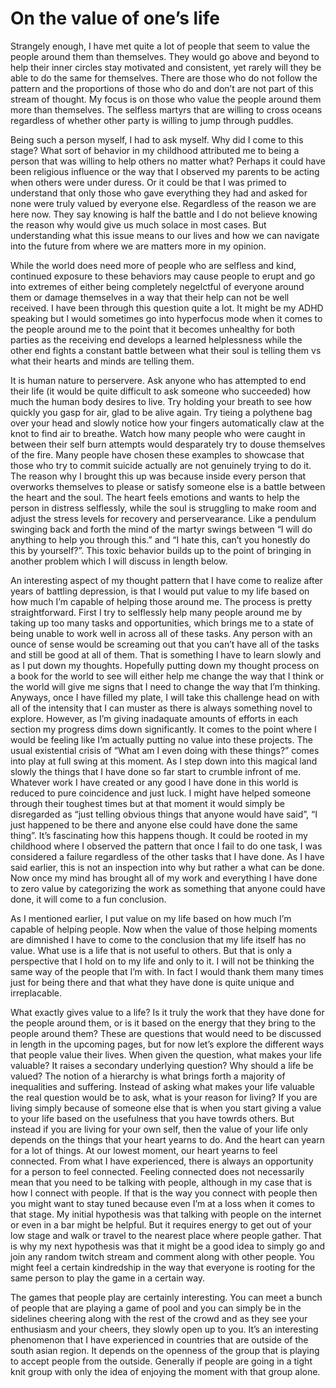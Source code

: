 # On the value of one's life

Strangely enough, I have met quite a lot of people that seem to value the people around them than themselves. They would go above and beyond to help their inner circles stay motivated and consistent, yet rarely will they be able to do the same for themselves. There are those who do not follow the pattern and the proportions of those who do and don't are not part of this stream of thought. My focus is on those who value the people around them more than themselves. The selfless martyrs that are willing to cross oceans regardless of whether other party is willing to jump through puddles. 

Being such a person myself, I had to ask myself. Why did I come to this stage? What sort of behavior in my childhood attributed me to being a person that was willing to help others no matter what? Perhaps it could have been religious influence or the way that I observed my parents to be acting when others were under duress. Or it could be that I was primed to understand that only those who gave everything they had and asked for none were truly valued by everyone else. Regardless of the reason we are here now. They say knowing is half the battle and I do not believe knowing the reason why would give us much solace in most cases. But understanding what this issue means to our lives and how we can navigate into the future from where we are matters more in my opinion.

While the world does need more of people who are selfless and kind, continued exposure to these behaviors may cause people to erupt and go into extremes of either being completely negelctful of everyone around them or damage themselves in a way that their help can not be well received. I have been through this question quite a lot. It might be my ADHD speaking but I would sometimes go into hyperfocus mode when it comes to the people around me to the point that it becomes unhealthy for both parties as the receiving end develops a learned helplessness while the other end fights a constant battle between what their soul is telling them vs what their hearts and minds are telling them. 

It is human nature to perservere. Ask anyone who has attempted to end their life (it would be quite difficult to ask someone who succeeded) how much the human body desires to live. Try holding your breath to see how quickly you gasp for air, glad to be alive again. Try tieing a polythene bag over your head and slowly notice how your fingers automatically claw at the knot to find air to breathe. Watch how many people who were caught in between their self burn attempts would desparately try to douse themselves of the fire. Many people have chosen these examples to showcase that those who try to commit suicide actually are not genuinely trying to do it. The reason why I brought this up was because inside every person that overworks themselves to please or satisfy someone else is a battle between the heart and the soul. The heart feels emotions and wants to help the person in distress selflessly, while the soul is struggling to make room and adjust the stress levels for recovery and perservearance. Like a pendulum swinging back and forth the mind of the martyr swings between "I will do anything to help you through this." and "I hate this, can't you honestly do this by yourself?". This toxic behavior builds up to the point of bringing in another problem which I will discuss in length below. 

An interesting aspect of my thought pattern that I have come to realize after years of battling depression, is that I would put value to my life based on how much I'm capable of helping those around me. The process is pretty straightforward. First I try to selflessly help many people around me by taking up too many tasks and opportunities, which brings me to a state of being unable to work well in across all of these tasks. Any person with an ounce of sense would be screaming out that you can't have all of the tasks and still be good at all of them. That is something I have to learn slowly and as I put down my thoughts. Hopefully putting down my thought process on a book for the world to see will either help me change the way that I think or the world will give me signs that I need to change the way that I'm thinking. Anyways, once I have filled my plate, I will take this challenge head on with all of the intensity that I can muster as there is always something novel to explore. However, as I'm giving inadaquate amounts of efforts in each section my progress dims down significantly. It comes to the point where I would be feeling like I'm actually putting no value into these projects. The usual existential crisis of "What am I even doing with these things?" comes into play at full swing at this moment. As I step down into this magical land slowly the things that I have done so far start to crumble infront of me. Whatever work I have created or any good I have done in this world is reduced to pure coincidence and just luck. I might have helped someone through their toughest times but at that moment it would simply be disregarded as "just telling obvious things that anyone would have said", "I just happened to be there and anyone else could have done the same thing". It's fascinating how this happens though. It could be rooted in my childhood where I observed the pattern that once I fail to do one task, I was considered a failure regardless of the other tasks that I have done. As I have said earlier, this is not an inspection into why but rather a what can be done. Now once my mind has brought all of my work and everything I have done to zero value by categorizing the work as something that anyone could have done, it will come to a fun conclusion. 

As I mentioned earlier, I put value on my life based on how much I'm capable of helping people. Now when the value of those helping moments are dimnished I have to come to the conclusion that my life itself has no value. What use is a life that is not useful to others. But that is only a perspective that I hold on to my life and only to it. I will not be thinking the same way of the people that I'm with. In fact I would thank them many times just for being there and that what they have done is quite unique and irreplacable. 

What exactly gives value to a life? Is it truly the work that they have done for the people around them, or is it based on the energy that they bring to the people around them? These are questions that would need to be discussed in length in the upcoming pages, but for now let's explore the different ways that people value their lives. When given the question, what makes your life valuable? It raises a secondary underlying question? Why should a life be valued? The notion of a hierarchy is what brings forth a majority of inequalities and suffering. Instead of asking what makes your life valuable the real question would be to ask, what is your reason for living? If you are living simply because of someone else that is when you start giving a value to your life based on the usefulness that you have towrds others. But instead if you are living for your own self, then the value of your life only depends on the things that your heart yearns to do. And the heart can yearn for a lot of things. At our lowest moment, our heart yearns to feel connected. From what I have experienced, there is always an opportunity for a person to feel connected. Feeling connected does not necessarily mean that you need to be talking with people, although in my case that is how I connect with people. If that is the way you connect with people then you might want to stay tuned because even I'm at a loss when it comes to that stage. My initial hypothesis was that talking with people on the internet or even in a bar might be helpful. But it requires energy to get out of your low stage and walk or travel to the nearest place where people gather. That is why my next hypothesis was that it might be a good idea to simply go and join any random twitch stream and comment along with other people. You might feel a certain kindredship in the way that everyone is rooting for the same person to play the game in a certain way. 

The games that people play are certainly interesting. You can meet a bunch of people that are playing a game of pool and you can simply be in the sidelines cheering along with the rest of the crowd and as they see your enthusiasm and your cheers, they slowly open up to you. It's an interesting phenomenon that I have experienced in countries that are outside of the south asian region. It depends on the openness of the group that is playing to accept people from the outside. Generally if people are going in a tight knit group with only the idea of enjoying the moment with that group alone.
